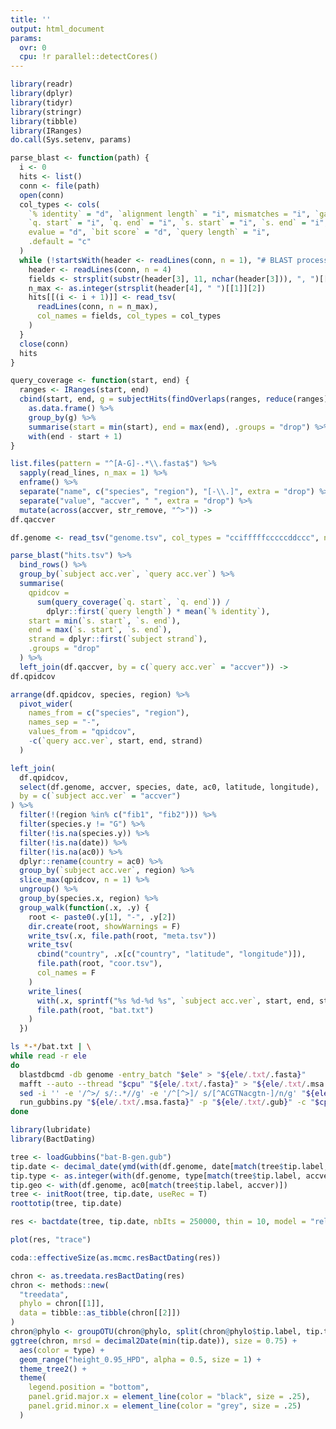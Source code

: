 ```yaml
---
title: ''
output: html_document
params:
  ovr: 0
  cpu: !r parallel::detectCores()
---
```


```r
library(readr)
library(dplyr)
library(tidyr)
library(stringr)
library(tibble)
library(IRanges)
do.call(Sys.setenv, params)
```

```r
parse_blast <- function(path) {
  i <- 0
  hits <- list()
  conn <- file(path)
  open(conn)
  col_types <- cols(
    `% identity` = "d", `alignment length` = "i", mismatches = "i", `gap opens` = "i",
    `q. start` = "i", `q. end` = "i", `s. start` = "i", `s. end` = "i",
    evalue = "d", `bit score` = "d", `query length` = "i",
    .default = "c"
  )
  while (!startsWith(header <- readLines(conn, n = 1), "# BLAST processed")) {
    header <- readLines(conn, n = 4)
    fields <- strsplit(substr(header[3], 11, nchar(header[3])), ", ")[[1]]
    n_max <- as.integer(strsplit(header[4], " ")[[1]][2])
    hits[[(i <- i + 1)]] <- read_tsv(
      readLines(conn, n = n_max),
      col_names = fields, col_types = col_types
    )
  }
  close(conn)
  hits
}

query_coverage <- function(start, end) {
  ranges <- IRanges(start, end)
  cbind(start, end, g = subjectHits(findOverlaps(ranges, reduce(ranges)))) %>%
    as.data.frame() %>%
    group_by(g) %>%
    summarise(start = min(start), end = max(end), .groups = "drop") %>%
    with(end - start + 1)
}
```

```r
list.files(pattern = "^[A-G]-.*\\.fasta$") %>%
  sapply(read_lines, n_max = 1) %>%
  enframe() %>%
  separate("name", c("species", "region"), "[-\\.]", extra = "drop") %>%
  separate("value", "accver", " ", extra = "drop") %>%
  mutate(across(accver, str_remove, "^>")) ->
df.qaccver
```

```r
df.genome <- read_tsv("genome.tsv", col_types = "ccifffffcccccddccc", na = "?")
```

```r
parse_blast("hits.tsv") %>%
  bind_rows() %>%
  group_by(`subject acc.ver`, `query acc.ver`) %>%
  summarise(
    qpidcov =
      sum(query_coverage(`q. start`, `q. end`)) /
        dplyr::first(`query length`) * mean(`% identity`),
    start = min(`s. start`, `s. end`),
    end = max(`s. start`, `s. end`),
    strand = dplyr::first(`subject strand`),
    .groups = "drop"
  ) %>%
  left_join(df.qaccver, by = c(`query acc.ver` = "accver")) ->
df.qpidcov
```

```r
arrange(df.qpidcov, species, region) %>%
  pivot_wider(
    names_from = c("species", "region"),
    names_sep = "-",
    values_from = "qpidcov",
    -c(`query acc.ver`, start, end, strand)
  )
```

```r
left_join(
  df.qpidcov, 
  select(df.genome, accver, species, date, ac0, latitude, longitude), 
  by = c(`subject acc.ver` = "accver")
) %>%
  filter(!(region %in% c("fib1", "fib2"))) %>%
  filter(species.y != "G") %>%
  filter(!is.na(species.y)) %>%
  filter(!is.na(date)) %>%
  filter(!is.na(ac0)) %>%
  dplyr::rename(country = ac0) %>%
  group_by(`subject acc.ver`, region) %>%
  slice_max(qpidcov, n = 1) %>%
  ungroup() %>%
  group_by(species.x, region) %>%
  group_walk(function(.x, .y) {
    root <- paste0(.y[1], "-", .y[2])
    dir.create(root, showWarnings = F)
    write_tsv(.x, file.path(root, "meta.tsv"))
    write_tsv(
      cbind("country", .x[c("country", "latitude", "longitude")]), 
      file.path(root, "coor.tsv"),
      col_names = F
    )
    write_lines(
      with(.x, sprintf("%s %d-%d %s", `subject acc.ver`, start, end, strand)),
      file.path(root, "bat.txt")
    )
  })
```

```bash
ls *-*/bat.txt | \
while read -r ele
do
  blastdbcmd -db genome -entry_batch "$ele" > "${ele/.txt/.fasta}"
  mafft --auto --thread "$cpu" "${ele/.txt/.fasta}" > "${ele/.txt/.msa.fasta}" 2> "${ele/.txt/.msa.log}"
  sed -i '' -e '/^>/ s/:.*//g' -e '/^[^>]/ s/[^ACGTNacgtn-]/n/g' "${ele/.txt/.msa.fasta}"
  run_gubbins.py "${ele/.txt/.msa.fasta}" -p "${ele/.txt/.gub}" -c "$cpu" > "${ele/.txt/.gub.log}"
done
```

```r
library(lubridate)
library(BactDating)
```

```r
tree <- loadGubbins("bat-B-gen.gub")
tip.date <- decimal_date(ymd(with(df.genome, date[match(tree$tip.label, accver)])))
tip.type <- as.integer(with(df.genome, type[match(tree$tip.label, accver)]))
tip.geo <- with(df.genome, ac0[match(tree$tip.label, accver)])
tree <- initRoot(tree, tip.date, useRec = T)
roottotip(tree, tip.date)
```

```r
res <- bactdate(tree, tip.date, nbIts = 250000, thin = 10, model = "relaxedgamma", useRec = T, showProgress = T)
```

```r
plot(res, "trace")
```

```r
coda::effectiveSize(as.mcmc.resBactDating(res))
```

```r
chron <- as.treedata.resBactDating(res)
chron <- methods::new(
  "treedata", 
  phylo = chron[[1]], 
  data = tibble::as_tibble(chron[[2]])
)
chron@phylo <- groupOTU(chron@phylo, split(chron@phylo$tip.label, tip.type), "type")
ggtree(chron, mrsd = decimal2Date(min(tip.date)), size = 0.75) +
  aes(color = type) +
  geom_range("height_0.95_HPD", alpha = 0.5, size = 1) +
  theme_tree2() +
  theme(
    legend.position = "bottom",
    panel.grid.major.x = element_line(color = "black", size = .25),
    panel.grid.minor.x = element_line(color = "grey", size = .25)
  )
```

